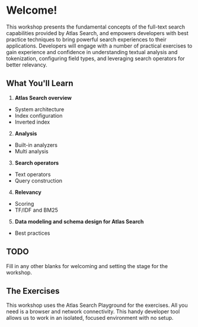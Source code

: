 # Welcome!

This workshop presents the fundamental concepts of the full-text search capabilities provided by Atlas Search, and empowers developers with best practice techniques to bring powerful search experiences to their applications. Developers will engage with a number of practical exercises to gain experience and confidence in understanding textual analysis and tokenization, configuring field types, and leveraging search operators for better relevancy.

## What You'll Learn

1. **Atlas Search overview**
 - System architecture
 - Index configuration
 - Inverted index

2. **Analysis**
  - Built-in analyzers
  - Multi analysis

3. **Search operators**
  - Text operators
  - Query construction

4. **Relevancy**
  - Scoring
  - TF/IDF and BM25

5. **Data modeling and schema design for Atlas Search**
  - Best practices

## TODO

Fill in any other blanks for welcoming and setting the stage for the workshop.

## The Exercises

This workshop uses the Atlas Search Playground for the exercises. All you need is a browser and network connectivity. This handy developer tool allows us to work in an isolated, focused environment
with no setup.

